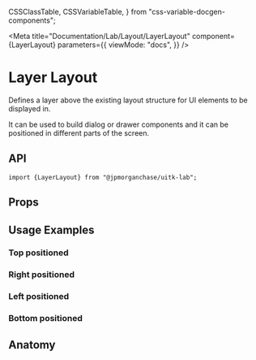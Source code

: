   CSSClassTable,
  CSSVariableTable,
} from "css-variable-docgen-components";

<Meta
  title="Documentation/Lab/Layout/LayerLayout"
  component={LayerLayout}
  parameters={{
    viewMode: "docs",
  }}
/>

# Layer Layout

Defines a layer above the existing layout structure for UI elements to be displayed in.

It can be used to build dialog or drawer components and it can be positioned in different parts of the screen.

<Canvas>
  <Story id="lab-layout-layerlayout--default-layer-layout" />
</Canvas>

## API

```
import {LayerLayout} from "@jpmorganchase/uitk-lab";
```

## Props

<ArgsTable of={LayerLayout} />

## Usage Examples

### Top positioned

<Canvas>
  <Story id="lab-layout-layerlayout--toolkit-layer-layout-top" />
</Canvas>

### Right positioned

<Canvas>
  <Story id="lab-layout-layerlayout--toolkit-layer-layout-right" />
</Canvas>

### Left positioned

<Canvas>
  <Story id="lab-layout-layerlayout--toolkit-layer-layout-left" />
</Canvas>

### Bottom positioned

<Canvas>
  <Story id="lab-layout-layerlayout--toolkit-layer-layout-bottom" />
</Canvas>

## Anatomy

<Canvas>
  <ComponentAnatomy>
    <div
      className="uitkLayerLayout uitkLayerLayout-center uitkLayerLayout-enter-animation"
      style={{ border: "dashed 1px black", padding: "1rem" }}
    ></div>
  </ComponentAnatomy>
</Canvas>
